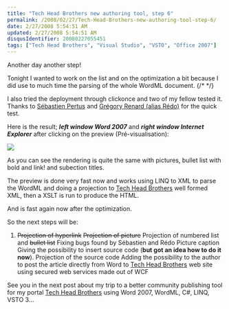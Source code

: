 ```yaml
---
title: "Tech Head Brothers new authoring tool, step 6"
permalink: /2008/02/27/Tech-Head-Brothers-new-authoring-tool-step-6/
date: 2/27/2008 5:54:51 AM
updated: 2/27/2008 5:54:51 AM
disqusIdentifier: 20080227055451
tags: ["Tech Head Brothers", "Visual Studio", "VSTO", "Office 2007"]
---
```

Another day another step!

Tonight I wanted to work on the list and on the optimization a bit because I did use to much time the parsing of the whole WordML document.
{/* <!-- more --> */}

I also tried the deployment through clickonce and two of my fellow tested it. Thanks to [Sébastien Pertus](http://www.dotmim.com/blogs/mim/) and [Grégory Renard (alias Rédo)](http://blogs.codes-sources.com/redo) for the quick test.

Here is the result; ***left window Word 2007*** and ***right window Internet Explorer*** after clicking on the preview (Pré-visualisation):

![](http://farm3.static.flickr.com/2408/2294699090_b540092455_o.jpg) 

As you can see the rendering is quite the same with pictures, bullet list with bold and link! and subection titles. 

The preview is done very fast now and works using LINQ to XML to parse the WordML and doing a projection to [Tech Head Brothers](http://www.techheadbrothers.com/) well formed XML, then a XSLT is run to produce the HTML. 

And is fast again now after the optimization. 

So the next steps will be:  

1.  <strike>Projection of hyperlink</strike> <strike>Projection of picture</strike> Projection of numbered list and <strike>bullet list</strike>  Fixing bugs found by Sébastien and Rédo Picture caption Giving the possibility to insert source code (**but got an idea how to do it now**). Projection of the source code  Adding the possibility to the author to post the article directly from Word to [Tech Head Brothers](http://www.techheadbrothers.com/) web site using secured web services made out of WCF 

See you in the next post about my trip to a better community publishing tool for my portal [Tech Head Brothers](http://www.techheadbrothers.com/) using Word 2007, WordML, C#, LINQ, VSTO 3...
